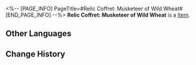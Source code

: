 <%-- [PAGE_INFO]
PageTitle=#Relic Coffret: Musketeer of Wild Wheat#
[END_PAGE_INFO] --%>
{{Item Infobox
|title       = Relic Coffret: Musketeer of Wild Wheat
|id          = 71001
|image       = Item Relic Coffret- Musketeer of Wild Wheat.png
|type        = 
|invCategory = Valuables
|rarity      = 5
|effect      = A device used to collect and restore the Lightdust in the Fragmentum to its original form. Use this to obtain a random 5-star relic from the Musketeer of Wild Wheat set.
|description = You never know what's in the box until you open it.
}}
{{Description|1=''"So it's essentially like buying a lottery ticket?"}}
'''Relic Coffret: Musketeer of Wild Wheat''' is a [[Item]].

==Other Languages==
{{Other Languages
|en   = Relic Coffret: Musketeer of Wild Wheat
|zhs  = 遗器铸盒：野穗伴行的快枪手
|zht  = 遺器鑄盒：野穗伴行的快槍手
|ja   = 遺物ボックス：草の穂ガンマン
|ko   = 유물 주조함: 들이삭과 동행하는 거너
|es   = Cofre de artefactos: Pistolera de la espiga silvestre
|fr   = Coffret à relique : Mousquetaire du blé sauvage
|ru   = Сундук с Реликвиями: Стрелок дикой пшеницы
|th   = กล่องรีลิกส์: Musketeer of Wild Wheat
|vi   = Hộp Đúc Di Vật: Thiện Xạ Bông Lúa
|de   = Reliktkästchen: Musketierin des wilden Weizens
|id   = Relic Coffret: Musketeer of Wild Wheat
|pt   = Cofre de Relíquia: Mosqueteira do Trigo Selvagem
}}

==Change History==
{{Change History|2.0}}